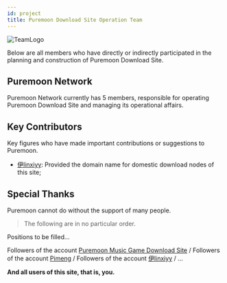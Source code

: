 ```yaml
---
id: project
title: Puremoon Download Site Operation Team
---
```



![TeamLogo](/img/team_cover.webp)

Below are all members who have directly or indirectly participated in the planning and construction of Puremoon Download Site.

## Puremoon Network

Puremoon Network currently has 5 members, responsible for operating Puremoon Download Site and managing its operational affairs.

<TeamRow />

## Key Contributors

Key figures who have made important contributions or suggestions to Puremoon.

- [伊linxiyy](https://space.bilibili.com/3494371515173838): Provided the domain name for domestic download nodes of this site;

## Special Thanks

Puremoon cannot do without the support of many people.

> The following are in no particular order.

Positions to be filled...

Followers of the account [Puremoon Music Game Download Site](https://space.bilibili.com/673409542) / Followers of the account [Pimeng](https://space.bilibili.com/36191664) / Followers of the account [伊linxiyy](https://space.bilibili.com/3494371515173838) / ...

**And all users of this site, that is, you.**